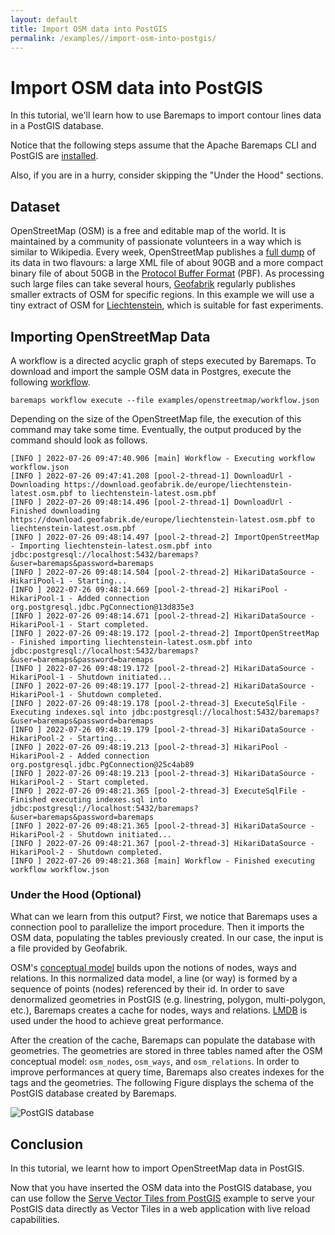```yaml
---
layout: default
title: Import OSM data into PostGIS
permalink: /examples//import-osm-into-postgis/
---
```


# Import OSM data into PostGIS

In this tutorial, we'll learn how to use Baremaps to import contour lines data in a PostGIS database.

Notice that the following steps assume that the Apache Baremaps CLI and PostGIS are [installed](https://www.baremaps.com/getting-started/).

Also, if you are in a hurry, consider skipping the "Under the Hood" sections.

## Dataset

OpenStreetMap (OSM) is a free and editable map of the world.
It is maintained by a community of passionate volunteers in a way which is similar to Wikipedia.
Every week, OpenStreetMap publishes a [full dump](https://planet.openstreetmap.org/) of its data in two flavours: a large XML file of about 90GB and a more compact binary file of about 50GB in the  [Protocol Buffer Format](https://developers.google.com/protocol-buffers) (PBF).
As processing such large files can take several hours, [Geofabrik](http://www.geofabrik.de/data/download.html) regularly publishes smaller extracts of OSM for specific regions.
In this example we will use a tiny extract of OSM for [Liechtenstein](https://en.wikipedia.org/wiki/Liechtenstein), which is suitable for fast experiments.

## Importing OpenStreetMap Data

A workflow is a directed acyclic graph of steps executed by Baremaps.
To download and import the sample OSM data in Postgres, execute the following [workflow](https://raw.githubusercontent.com/apache/incubator-baremaps/main/examples/openstreetmap/workflow.json).

```
baremaps workflow execute --file examples/openstreetmap/workflow.json
```

Depending on the size of the OpenStreetMap file, the execution of this command may take some time.
Eventually, the output produced by the command should look as follows.

```
[INFO ] 2022-07-26 09:47:40.906 [main] Workflow - Executing workflow workflow.json
[INFO ] 2022-07-26 09:47:41.208 [pool-2-thread-1] DownloadUrl - Downloading https://download.geofabrik.de/europe/liechtenstein-latest.osm.pbf to liechtenstein-latest.osm.pbf
[INFO ] 2022-07-26 09:48:14.496 [pool-2-thread-1] DownloadUrl - Finished downloading https://download.geofabrik.de/europe/liechtenstein-latest.osm.pbf to liechtenstein-latest.osm.pbf
[INFO ] 2022-07-26 09:48:14.497 [pool-2-thread-2] ImportOpenStreetMap - Importing liechtenstein-latest.osm.pbf into jdbc:postgresql://localhost:5432/baremaps?&user=baremaps&password=baremaps
[INFO ] 2022-07-26 09:48:14.504 [pool-2-thread-2] HikariDataSource - HikariPool-1 - Starting...
[INFO ] 2022-07-26 09:48:14.669 [pool-2-thread-2] HikariPool - HikariPool-1 - Added connection org.postgresql.jdbc.PgConnection@13d835e3
[INFO ] 2022-07-26 09:48:14.671 [pool-2-thread-2] HikariDataSource - HikariPool-1 - Start completed.
[INFO ] 2022-07-26 09:48:19.172 [pool-2-thread-2] ImportOpenStreetMap - Finished importing liechtenstein-latest.osm.pbf into jdbc:postgresql://localhost:5432/baremaps?&user=baremaps&password=baremaps
[INFO ] 2022-07-26 09:48:19.172 [pool-2-thread-2] HikariDataSource - HikariPool-1 - Shutdown initiated...
[INFO ] 2022-07-26 09:48:19.177 [pool-2-thread-2] HikariDataSource - HikariPool-1 - Shutdown completed.
[INFO ] 2022-07-26 09:48:19.178 [pool-2-thread-3] ExecuteSqlFile - Executing indexes.sql into jdbc:postgresql://localhost:5432/baremaps?&user=baremaps&password=baremaps
[INFO ] 2022-07-26 09:48:19.179 [pool-2-thread-3] HikariDataSource - HikariPool-2 - Starting...
[INFO ] 2022-07-26 09:48:19.213 [pool-2-thread-3] HikariPool - HikariPool-2 - Added connection org.postgresql.jdbc.PgConnection@25c4ab89
[INFO ] 2022-07-26 09:48:19.213 [pool-2-thread-3] HikariDataSource - HikariPool-2 - Start completed.
[INFO ] 2022-07-26 09:48:21.365 [pool-2-thread-3] ExecuteSqlFile - Finished executing indexes.sql into jdbc:postgresql://localhost:5432/baremaps?&user=baremaps&password=baremaps
[INFO ] 2022-07-26 09:48:21.365 [pool-2-thread-3] HikariDataSource - HikariPool-2 - Shutdown initiated...
[INFO ] 2022-07-26 09:48:21.367 [pool-2-thread-3] HikariDataSource - HikariPool-2 - Shutdown completed.
[INFO ] 2022-07-26 09:48:21.368 [main] Workflow - Finished executing workflow workflow.json
```

### Under the Hood (Optional)

What can we learn from this output?
First, we notice that Baremaps uses a connection pool to parallelize the import procedure.
Then it imports the OSM data, populating the tables previously created.
In our case, the input is a file provided by Geofabrik.

OSM's [conceptual model](https://wiki.openstreetmap.org/wiki/Elements) builds upon the notions of nodes, ways and relations.
In this normalized data model, a line (or way) is formed by a sequence of points (nodes) referenced by their id.
In order to save denormalized geometries in PostGIS (e.g. linestring, polygon, multi-polygon, etc.), Baremaps creates a cache for nodes, ways and relations.
[LMDB](https://symas.com/lmdb/) is used under the hood to achieve great performance.

After the creation of the cache, Baremaps can populate the database with geometries.
The geometries are stored in three tables named after the OSM conceptual model: `osm_nodes`, `osm_ways`, and `osm_relations`.
In order to improve performances at query time, Baremaps also creates indexes for the tags and the geometries.
The following Figure displays the schema of the PostGIS database created by Baremaps.

![PostGIS database](/images/database.png)

## Conclusion

In this tutorial, we learnt how to import OpenStreetMap data in PostGIS.

Now that you have inserted the OSM data into the PostGIS database, you can use follow the [Serve Vector Tiles from PostGIS](/examples/serve-vector-tiles) example to serve 
your PostGIS data directly as Vector Tiles in a web application with live reload capabilities.

